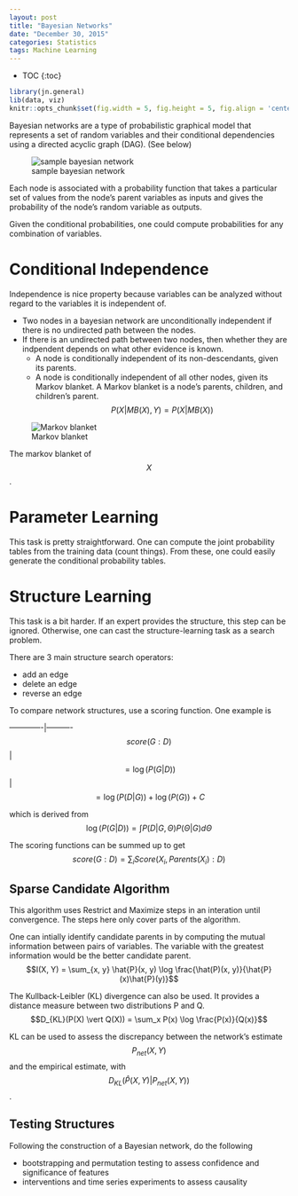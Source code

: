 ```yaml
---
layout: post
title: "Bayesian Networks"
date: "December 30, 2015"
categories: Statistics
tags: Machine Learning
---
```


* TOC
{:toc}

```r
library(jn.general)
lib(data, viz)
knitr::opts_chunk$set(fig.width = 5, fig.height = 5, fig.align = 'center')
```

Bayesian networks are a type of probabilistic graphical model that represents a set of random variables and their conditional dependencies using a directed acyclic graph (DAG). (See below)

![sample bayesian network](http://jennguyen1.github.io/nhuyhoa/figure/images/bayes_net.png)

Each node is associated with a probability function that takes a particular set of values from the node's parent variables as inputs and gives the probability of the node's random variable as outputs.

Given the conditional probabilities, one could compute probabilities for any combination of variables.
 
# Conditional Independence
Independence is nice property because variables can be analyzed without regard to the variables it is independent of.

* Two nodes in a bayesian network are unconditionally independent if there is no undirected path between the nodes. 
* If there is an undirected path between two nodes, then whether they are indpendent depends on what other evidence is known. 
  * A node is conditionally independent of its non-descendants, given its parents. 
  * A node is conditionally independent of all other nodes, given its Markov blanket. A Markov blanket is a node's parents, children, and children's parent. $$P(X \vert MB(X), Y) = P(X \vert MB(X))$$

![Markov blanket](http://jennguyen1.github.io/nhuyhoa/figure/images/markov_blanket.png)

The markov blanket of $$X$$. 

# Parameter Learning
This task is pretty straightforward. One can compute the joint probability tables from the training data (count things). From these, one could easily generate the conditional probability tables. 

# Structure Learning
This task is a bit harder. If an expert provides the structure, this step can be ignored. Otherwise, one can cast the structure-learning task as a search problem. 

There are 3 main structure search operators:

* add an edge
* delete an edge
* reverse an edge

To compare network structures, use a scoring function. One example is <br>

-------------|----------
$$score(G:D)$$ | $$ = \log\left( P(G \vert D) \right)$$
               | $$ = \log \left( P(D \vert G) \right) + \log \left( P(G) \right) + C$$

which is derived from <br>
$$\log\left( P(G \vert D) \right) = \int P(D \vert G, \Theta) P(\Theta \vert G) d\Theta$$

The scoring functions can be summed up to get <br>
$$score(G:D) = \sum_i Score(X_i, Parents(X_i):D)$$

## Sparse Candidate Algorithm
This algorithm uses Restrict and Maximize steps in an interation until convergence. The steps here only cover parts of the algorithm.

One can intially identify candidate parents in by computing the mutual information between pairs of variables. The variable with the greatest information would be the better candidate parent. <br>
$$I(X, Y) = \sum_{x, y} \hat{P}(x, y) \log \frac{\hat(P)(x, y)}{\hat{P}(x)\hat{P}(y)}$$

The Kullback-Leibler (KL) divergence can also be used. It provides a distance measure between two distributions P and Q. <br>
$$D_{KL}(P(X) \vert Q(X)) = \sum_x P(x) \log \frac{P(x)}{Q(x)}$$

KL can be used to assess the discrepancy between the network's estimate $$P_{net}(X, Y) $$ and the empirical estimate, with $$D_{KL}(\hat{P}(X, Y) \vert P_{net}(X, Y))$$.

## Testing Structures
Following the construction of a Bayesian network, do the following

* bootstrapping and permutation testing to assess confidence and significance of features
* interventions and time series experiments to assess causality




